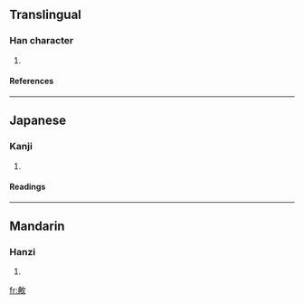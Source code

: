 ==Translingual==
===Han character===
{{Han char|rn=66|rad=攴|as=08|sn=12|four=|canj=廿金人大 (TCOK)}}
# {{defn|Han|sort=攴08}}
====References====
{{Han ref|kx=0472.130|dkj=13247|dj=0825.020|hdz=21467.050|uh=655F|ud=25951}}
----
==Japanese==
===Kanji===
{{ja-kanji|grade=|rs=攴08}}
# {{defn|Japanese}} 
====Readings====
{{ja-readings|on=[[てん]] (ten)|kun=[[つかさどる]] (tsukasadoru), [[つね]] (tsune)}}
----
==Mandarin==
===Hanzi===
{{cmn-hanzi|pin=[[diǎn]] (dian3)|wg=tien<sup>3</sup>}}
# {{defn|Mandarin}}

[[fr:敟]]